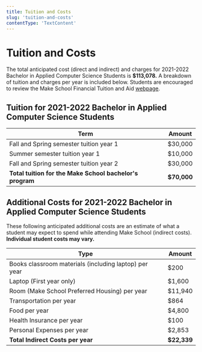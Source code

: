 ```yaml
---
title: Tuition and Costs
slug: 'tuition-and-costs'
contentType: 'TextContent'
---
```


# Tuition and Costs

The total anticipated cost (direct and indirect) and charges for 2021-2022 Bachelor in Applied
Computer Science Students is **$113,078.** A breakdown of tuition and charges per year is included
below. Students are encouraged to review the Make School Financial Tuition and Aid
[webpage](https://www.makeschool.org/computer-science-degree/tuition-and-aid).

## Tuition for 2021-2022 Bachelor in Applied Computer Science Students

| Term                                                     | Amount      |
| -------------------------------------------------------- | ----------- |
| Fall and Spring semester tuition year 1                  | $30,000     |
| Summer semester tuition year 1                           | $10,000     |
| Fall and Spring semester tuition year 2                  | $30,000     |
| **Total tuition for the Make School bachelor's program** | **$70,000** |

## Additional Costs for 2021-2022 Bachelor in Applied Computer Science Students

These following anticipated additional costs are an estimate of what a student may expect to spend
while attending Make School (indirect costs). **Individual student costs may vary.**

| Type                                                  | Amount      |
| ----------------------------------------------------- | ----------- |
| Books classroom materials (including laptop) per year | $200        |
| Laptop (First year only)                              | $1,600      |
| Room (Make School Preferred Housing) per year         | $11,940     |
| Transportation per year                               | $864        |
| Food per year                                         | $4,800      |
| Health Insurance per year                             | $100        |
| Personal Expenses per year                            | $2,853      |
| **Total Indirect Costs per year**                     | **$22,339** |
